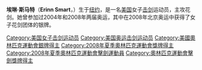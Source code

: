 {{MedalTableTop}}
{{MedalCountry|{{USA}}}}
{{MedalSport | 女子[[劍擊|劍擊]]}}
{{MedalOlympics}}
{{MedalSilver| [[2008年夏季奧林匹克運動會|2008年北京]] | [[2008年夏季奧林匹克運動會擊劍比賽|花劍團體]]}}
{{MedalBottom}}
'''埃琳·斯马特'''（'''Erinn Smart'''，{{bd|1980年|1月12日||}}）生于[[纽约|纽约]]，是一名[[美国|美国]]女子[[击剑|击剑]]运动员，主攻花剑。她曾参加过2004年和2008年两届奥运，其中在2008年北京奥运中获得了女子花剑团体的银牌。

{{US-sport-bio-stub}}

{{DEFAULTSORT:Smart, Erinn}}

[[Category:美国女子击剑运动员|Category:美国女子击剑运动员]]
[[Category:美国奥运击剑运动员|Category:美国奥运击剑运动员]]
[[Category:美國奧林匹克運動會銀牌得主|Category:美國奧林匹克運動會銀牌得主]]
[[Category:2008年夏季奧林匹克運動會獎牌得主|Category:2008年夏季奧林匹克運動會獎牌得主]]
[[Category:2008年夏季奧林匹克運動會擊劍運動員|Category:2008年夏季奧林匹克運動會擊劍運動員]]
[[Category:奧林匹克運動會擊劍獎牌得主|Category:奧林匹克運動會擊劍獎牌得主]]
